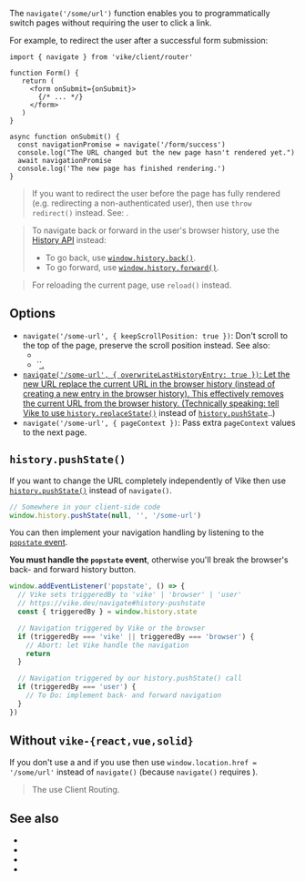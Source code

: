 
<ConfigSpec
  env="client (server can import but not call it)"
  global={null}
/>

The `navigate('/some/url')` function enables you to programmatically switch pages without requiring the user to click a link.

For example, to redirect the user after a successful form submission:

```tsx
import { navigate } from 'vike/client/router'

function Form() {
   return (
     <form onSubmit={onSubmit}>
       {/* ... */}
     </form>
   )
}

async function onSubmit() {
  const navigationPromise = navigate('/form/success')
  console.log("The URL changed but the new page hasn't rendered yet.")
  await navigationPromise
  console.log('The new page has finished rendering.')
}
```

> If you want to redirect the user before the page has fully rendered (e.g. redirecting a non-authenticated user), then use <Link href='/redirect'>`throw redirect()`</Link> instead. See: <Link href="/abort#throw-redirect-vs-throw-render-vs-navigate" doNotInferSectionTitle={true} noBreadcrumb />.

> To navigate back or forward in the user's browser history, use the [History API](https://developer.mozilla.org/en-US/docs/Web/API/History) instead:
>  - To go back, use [`window.history.back()`](https://developer.mozilla.org/en-US/docs/Web/API/History/back).
>  - To go forward, use [`window.history.forward()`](https://developer.mozilla.org/en-US/docs/Web/API/History/forward).

> For reloading the current page, use <Link href="/reload">`reload()`</Link> instead.


## Options

 - `navigate('/some-url', { keepScrollPosition: true })`: Don't scroll to the top of the page, preserve the scroll position instead. See also:
   - <Link href="/keepScrollPosition" />
   - <Link href="/clientRouting#settings">`<a href="/some-url" keep-scroll-position />`</Link>.
 - `navigate('/some-url', { overwriteLastHistoryEntry: true })`: Let the new URL replace the current URL in the browser history (instead of creating a new entry in the browser history). This effectively removes the current URL from the browser history. (Technically speaking: tell Vike to use [`history.replaceState()`](https://developer.mozilla.org/en-US/docs/Web/API/History/replaceState) instead of [`history.pushState`](https://developer.mozilla.org/en-US/docs/Web/API/History/pushState)..)
 - `navigate('/some-url', { pageContext })`: Pass extra <Link href="/pageContext">`pageContext`</Link> values to the next page.


## `history.pushState()`

If you want to change the URL completely independently of Vike then use [`history.pushState()`](https://developer.mozilla.org/en-US/docs/Web/API/History/pushState) instead of `navigate()`.

```ts
// Somewhere in your client-side code
window.history.pushState(null, '', '/some-url')
```

You can then implement your navigation handling by listening to the [`popstate` event](https://developer.mozilla.org/en-US/docs/Web/API/Window/popstate_event).

<Warning>**You must handle the `popstate` event**, otherwise you'll break the browser's back- and forward history button.</Warning>

```ts
window.addEventListener('popstate', () => {
  // Vike sets triggeredBy to 'vike' | 'browser' | 'user'
  // https://vike.dev/navigate#history-pushstate
  const { triggeredBy } = window.history.state

  // Navigation triggered by Vike or the browser
  if (triggeredBy === 'vike' || triggeredBy === 'browser') {
    // Abort: let Vike handle the navigation
    return
  }

  // Navigation triggered by our history.pushState() call
  if (triggeredBy === 'user') {
    // To Do: implement back- and forward navigation
  }
})
```


## Without `vike-{react,vue,solid}`

If you don't use a <UiFrameworkExtension /> and if you use <Link text="Server Routing" href="/server-routing" /> then use `window.location.href = '/some/url'` instead of `navigate()` (because `navigate()` requires <Link text="Client Routing" href="/client-routing" />).

> The <UiFrameworkExtension plural noLink /> use Client Routing.


## See also

- <Link href="/reload" />
- <Link href="/redirect" />
- <Link href="/redirects" />
- <Link href="/abort#throw-redirect-vs-throw-render-vs-navigate" doNotInferSectionTitle={true} />

